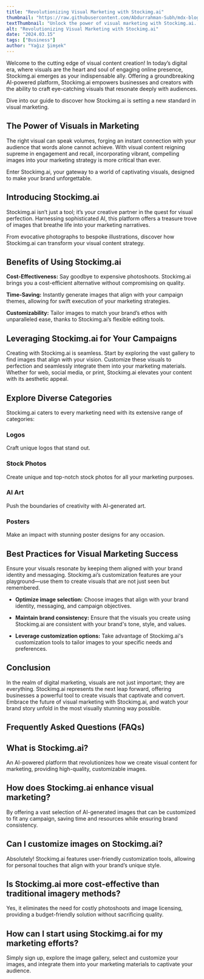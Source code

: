 ```yaml
---
title: "Revolutionizing Visual Marketing with Stockimg.ai"
thumbnail: "https://raw.githubusercontent.com/Abdurrahman-Subh/mdx-blog/main/images/revolution-marketing.png"
textThumbnail: "Unlock the power of visual marketing with Stockimg.ai. Our AI-powered platform offers high-quality images for your marketing campaigns, from stock photos to custom logos and posters. Explore our vast library of images and revolutionize your marketing strategy today!"
alt: "Revolutionizing Visual Marketing with Stockimg.ai"
date: "2024.03.15"
tags: ["Business"]
author: "Yağız Şimşek"
---
```


<CustomImage
    src="https://raw.githubusercontent.com/Abdurrahman-Subh/mdx-blog/main/images/revolution-marketing.png"
    alt="Revolutionizing Visual Marketing with Stockimg.ai"
/>

Welcome to the cutting edge of visual content creation! In today’s digital era, where visuals are the heart and soul of engaging online presence, Stockimg.ai emerges as your indispensable ally. Offering a groundbreaking AI-powered platform, Stockimg.ai empowers businesses and creators with the ability to craft eye-catching visuals that resonate deeply with audiences.

Dive into our guide to discover how Stockimg.ai is setting a new standard in visual marketing.

## The Power of Visuals in Marketing

The right visual can speak volumes, forging an instant connection with your audience that words alone cannot achieve. With visual content reigning supreme in engagement and recall, incorporating vibrant, compelling images into your marketing strategy is more critical than ever.

Enter Stockimg.ai, your gateway to a world of captivating visuals, designed to make your brand unforgettable.

## Introducing Stockimg.ai

Stockimg.ai isn’t just a tool; it’s your creative partner in the quest for visual perfection. Harnessing sophisticated AI, this platform offers a treasure trove of images that breathe life into your marketing narratives.

From evocative photographs to bespoke illustrations, discover how Stockimg.ai can transform your visual content strategy.

## Benefits of Using Stockimg.ai

**Cost-Effectiveness:** Say goodbye to expensive photoshoots. Stockimg.ai brings you a cost-efficient alternative without compromising on quality.

**Time-Saving:** Instantly generate images that align with your campaign themes, allowing for swift execution of your marketing strategies.

**Customizability:** Tailor images to match your brand’s ethos with unparalleled ease, thanks to Stockimg.ai’s flexible editing tools.

## Leveraging Stockimg.ai for Your Campaigns

Creating with Stockimg.ai is seamless. Start by exploring the vast gallery to find images that align with your vision. Customize these visuals to perfection and seamlessly integrate them into your marketing materials. Whether for web, social media, or print, Stockimg.ai elevates your content with its aesthetic appeal.

## Explore Diverse Categories

Stockimg.ai caters to every marketing need with its extensive range of categories:

### Logos 
<CustomImage
    src="https://media.stockimg.ai/dalle-logo/V3sRHHrqJJM5.png"
    alt="Logo example"
/>

Craft unique logos that stand out.

### Stock Photos
<CustomImage
    src="https://media.stockimg.ai/xZPtQpSlze6.png"
    alt="stock photo example"
/>

Create unique and top-notch stock photos for all your marketing purposes.

### AI Art
<CustomImage
    src="https://raw.githubusercontent.com/Abdurrahman-Subh/mdx-blog/main/images/art2.png"
    alt="ai art example"
/>

Push the boundaries of creativity with AI-generated art.

### Posters
<CustomImage
    src="https://media.stockimg.ai/Image-64de485f6f96b19b54fce7bc-3941391618.png"
    alt="poster example"
/>

Make an impact with stunning poster designs for any occasion.

## Best Practices for Visual Marketing Success

Ensure your visuals resonate by keeping them aligned with your brand identity and messaging. Stockimg.ai’s customization features are your playground—use them to create visuals that are not just seen but remembered.

- **Optimize image selection:** Choose images that align with your brand identity, messaging, and campaign objectives.

- **Maintain brand consistency:** Ensure that the visuals you create using Stockimg.ai are consistent with your brand's tone, style, and values.

- **Leverage customization options:** Take advantage of Stockimg.ai's customization tools to tailor images to your specific needs and preferences.

## Conclusion

In the realm of digital marketing, visuals are not just important; they are everything. Stockimg.ai represents the next leap forward, offering businesses a powerful tool to create visuals that captivate and convert. Embrace the future of visual marketing with Stockimg.ai, and watch your brand story unfold in the most visually stunning way possible.

## Frequently Asked Questions (FAQs)

## What is Stockimg.ai?

An AI-powered platform that revolutionizes how we create visual content for marketing, providing high-quality, customizable images.

## How does Stockimg.ai enhance visual marketing?

By offering a vast selection of AI-generated images that can be customized to fit any campaign, saving time and resources while ensuring brand consistency.

## Can I customize images on Stockimg.ai?

Absolutely! Stockimg.ai features user-friendly customization tools, allowing for personal touches that align with your brand’s unique style.

## Is Stockimg.ai more cost-effective than traditional imagery methods?

Yes, it eliminates the need for costly photoshoots and image licensing, providing a budget-friendly solution without sacrificing quality.

## How can I start using Stockimg.ai for my marketing efforts?

Simply sign up, explore the image gallery, select and customize your images, and integrate them into your marketing materials to captivate your audience.
